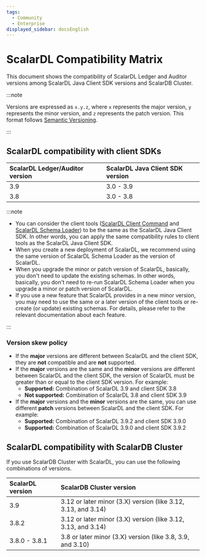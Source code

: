 ```yaml
---
tags:
  - Community
  - Enterprise
displayed_sidebar: docsEnglish
---
```


# ScalarDL Compatibility Matrix

This document shows the compatibility of ScalarDL Ledger and Auditor versions among ScalarDL Java Client SDK versions and ScalarDB Cluster.

:::note

Versions are expressed as `x.y.z`, where `x` represents the major version, `y` represents the minor version, and `z` represents the patch version. This format follows [Semantic Versioning](https://semver.org/).

:::

## ScalarDL compatibility with client SDKs

| ScalarDL Ledger/Auditor version | ScalarDL Java Client SDK version |
| :------------------------------ | :------------------------------- |
| 3.9                             | 3.0 - 3.9                        |
| 3.8                             | 3.0 - 3.8                        |

:::note

- You can consider the client tools ([ScalarDL Client Command](./scalardl-command-reference.mdx) and [ScalarDL Schema Loader](./schema-loader.mdx)) to be the same as the ScalarDL Java Client SDK. In other words, you can apply the same compatibility rules to client tools as the ScalarDL Java Client SDK.
- When you create a new deployment of ScalarDL, we recommend using the same version of ScalarDL Schema Loader as the version of ScalarDL.
- When you upgrade the minor or patch version of ScalarDL, basically, you don't need to update the existing schemas. In other words, basically, you don't need to re-run ScalarDL Schema Loader when you upgrade a minor or patch version of ScalarDL.
- If you use a new feature that ScalarDL provides in a new minor version, you may need to use the same or a later version of the client tools or re-create (or update) existing schemas. For details, please refer to the relevant documentation about each feature.

:::

### Version skew policy

- If the **major** versions are different between ScalarDL and the client SDK, they are **not** compatible and are **not** supported.
- If the **major** versions are the same and the **minor** versions are different between ScalarDL and the client SDK, the version of ScalarDL must be greater than or equal to the client SDK version. For example:
  - **Supported:** Combination of ScalarDL 3.9 and client SDK 3.8
  - **Not supported:** Combination of ScalarDL 3.8 and client SDK 3.9
- If the **major** versions and the **minor** versions are the same, you can use different **patch** versions between ScalarDL and the client SDK. For example:
  - **Supported:** Combination of ScalarDL 3.9.2 and client SDK 3.9.0
  - **Supported:** Combination of ScalarDL 3.9.0 and client SDK 3.9.2

## ScalarDL compatibility with ScalarDB Cluster

If you use ScalarDB Cluster with ScalarDL, you can use the following combinations of versions.

| ScalarDL version  | ScalarDB Cluster version                                      |
| :---------------- | :------------------------------------------------------------ |
| 3.9               | 3.12 or later minor (3.X) version (like 3.12, 3.13, and 3.14) |
| 3.8.2             | 3.12 or later minor (3.X) version (like 3.12, 3.13, and 3.14) |
| 3.8.0 - 3.8.1     | 3.8 or later minor (3.X) version (like 3.8, 3.9, and 3.10)    |
